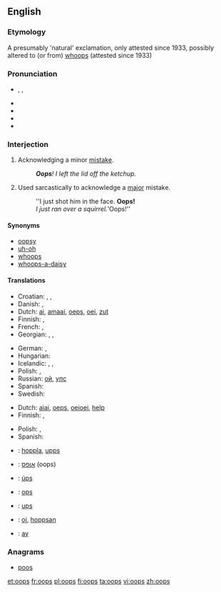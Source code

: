 {{also|OOPS}}
==English==

===Etymology===
A presumably 'natural' exclamation, only attested since 1933, possibly altered to (or from) [[whoops]] (attested since 1933)

===Pronunciation===
* {{enPR|o͞ops}}, {{IPA|/uːps/|/ʊps/}}, {{SAMPA|/u:ps/}}
* {{audio|en-us-oops.ogg|Audio (US)}}
* {{audio|en-uk-Oops.ogg|Audio (UK)}}
* {{rhymes|uːps}}
* {{rhymes|ʊps}}

===Interjection===
{{en-interj}}

# Acknowledging a minor [[mistake]].
#: '''''Oops'''!  I left the lid off the ketchup.''
# Used sarcastically to acknowledge a [[major]] mistake.
#: ''I just shot him in the face.  '''Oops!'''
#: ''I just ran over a squirrel. '''Oops!''

====Synonyms====
* [[oopsy]]
* [[uh-oh]]
* [[whoops]]
* [[whoops-a-daisy]]

====Translations====
{{trans-top|acknowledging a minor mistake}}
* Croatian: {{t|hr|ups}}, {{t|hr|jao}}, {{qualifier|slang, from english "shit"}} {{t|hr|šit}}
* Danish: {{t-|da|ups}},  {{t|da|hovsa}}
* Dutch: [[ai]], [[amaai]], [[oeps]], [[oei]], [[zut]]
* Finnish: {{t-|fi|ups}}, {{t+|fi|oho}}
* French: {{t+|fr|oups}}, {{t|fr|houp!}}
* Georgian: {{t|ka|უი|tr=ui|sc=Geor|xs=Georgian}},  {{t|ka|ვაი|tr=vai|sc=Geor|xs=Georgian}},  {{t|ka|უფს|tr=up's|sc=Geor|xs=Georgian}}
{{trans-mid}}
* German: {{t|de|ups}}, {{t|de|huch}}
* Hungarian: {{t|hu|hoppá}}
* Icelandic: {{t|is|úps}},  {{t|is|úbbs}},  {{t|is|æj}}
* Polish: {{t+|pl|oj}},  {{t-|pl|ups}}
* Russian: [[ой]], [[упс]]
* Spanish: {{t|es|ops}}
* Swedish: {{t|sv|hoppsan}}
{{trans-bottom}}

{{trans-top|used sarcastically to acknowledge a major mistake}}
* Dutch: [[aiai]], [[oeps]], [[oeioei]], [[help]]
* Finnish: {{t-|fi|ups}}, {{t+|fi|oho}}
{{trans-mid}}
* Polish: {{t+|pl|oj}},  {{t-|pl|ups}}
* Spanish: {{t|es|oh oh}}
{{trans-bottom}}

{{checktrans-top}}
* {{ttbc|de}}: [[hoppla]], [[upps]]
* {{ttbc|he}}: [[אופס]] (oops)
* {{ttbc|is}}: [[úps]]
{{trans-mid}}
* {{ttbc|it}}: [[ops]]
* {{ttbc|es}}: [[ups]]
* {{ttbc|sv}}: [[oj]], [[hoppsan]]
* {{ttbc|tr}}: [[ay]] <!----(Pronounced "I!")---->
{{trans-bottom}}

===Anagrams===
* [[poos#English|poos]]

[[et:oops]]
[[fr:oops]]
[[pl:oops]]
[[fi:oops]]
[[ta:oops]]
[[vi:oops]]
[[zh:oops]]